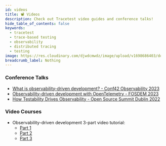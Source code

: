 ```yaml
---
id: videos
title: 📽️ Videos
description: Check out Tracetest video guides and conference talks!
hide_table_of_contents: false
keywords:
  - tracetest
  - trace-based testing
  - observability
  - distributed tracing
  - testing
image: https://res.cloudinary.com/djwdcmwdz/image/upload/v1698686403/docs/Blog_Thumbnail_14_rsvkmo.jpg
breadcrumb_label: Nothing
---
```


### Conference Talks

- [What is observability-driven development? - Conf42 Observability 2023](https://www.youtube.com/watch?v=xtkgZxNbnPI&list=PLIuxSyKxlQrBCCwdUZP57C0rqM6HmC3GD&index=17)
- [Observability-driven development with OpenTelemetry - FOSDEM 2023](https://2023.fosdem.sojourner.rocks/event/14490)
- [How Testability Drives Observability - Open Source Summit Dublin 2022](https://www.youtube.com/watch?v=x5sQg4MNFxI)

### Video Courses

- Observability-driven development 3-part video tutorial:
  - [Part 1](https://www.youtube.com/watch?v=LXVBnPqxspY)
  - [Part 2](https://www.youtube.com/watch?v=gLl_QmIU7UA)
  - [Part 3](https://www.youtube.com/watch?v=lHMDDyAtxWE)
